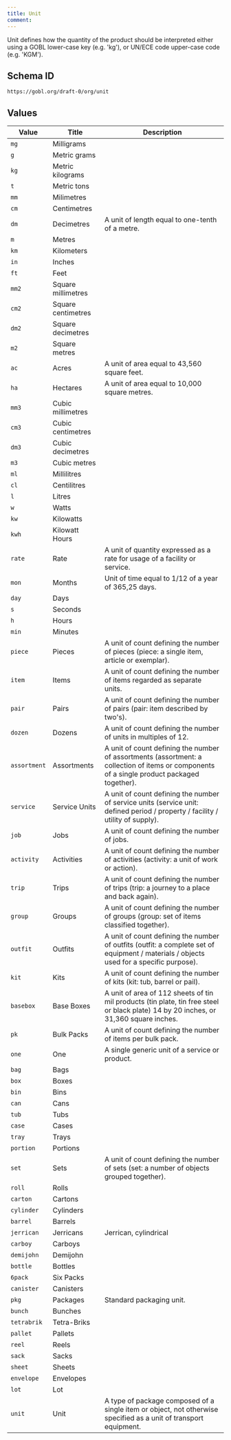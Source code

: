 ```yaml
---
title: Unit
comment: 
---
```


Unit defines how the quantity of the product should be interpreted either using a GOBL lower-case key (e.g. 'kg'), or UN/ECE code upper-case code (e.g. 'KGM').

## Schema ID

`https://gobl.org/draft-0/org/unit`

## Values

| Value        | Title              | Description                                                                                                                                 |
|--------------|--------------------|---------------------------------------------------------------------------------------------------------------------------------------------|
| `mg`         | Milligrams         |                                                                                                                                             |
| `g`          | Metric grams       |                                                                                                                                             |
| `kg`         | Metric kilograms   |                                                                                                                                             |
| `t`          | Metric tons        |                                                                                                                                             |
| `mm`         | Milimetres         |                                                                                                                                             |
| `cm`         | Centimetres        |                                                                                                                                             |
| `dm`         | Decimetres         | A unit of length equal to one-tenth of a metre.                                                                                             |
| `m`          | Metres             |                                                                                                                                             |
| `km`         | Kilometers         |                                                                                                                                             |
| `in`         | Inches             |                                                                                                                                             |
| `ft`         | Feet               |                                                                                                                                             |
| `mm2`        | Square millimetres |                                                                                                                                             |
| `cm2`        | Square centimetres |                                                                                                                                             |
| `dm2`        | Square decimetres  |                                                                                                                                             |
| `m2`         | Square metres      |                                                                                                                                             |
| `ac`         | Acres              | A unit of area equal to 43,560 square feet.                                                                                                 |
| `ha`         | Hectares           | A unit of area equal to 10,000 square metres.                                                                                               |
| `mm3`        | Cubic millimetres  |                                                                                                                                             |
| `cm3`        | Cubic centimetres  |                                                                                                                                             |
| `dm3`        | Cubic decimetres   |                                                                                                                                             |
| `m3`         | Cubic metres       |                                                                                                                                             |
| `ml`         | Millilitres        |                                                                                                                                             |
| `cl`         | Centilitres        |                                                                                                                                             |
| `l`          | Litres             |                                                                                                                                             |
| `w`          | Watts              |                                                                                                                                             |
| `kw`         | Kilowatts          |                                                                                                                                             |
| `kwh`        | Kilowatt Hours     |                                                                                                                                             |
| `rate`       | Rate               | A unit of quantity expressed as a rate for usage of a facility or service.                                                                  |
| `mon`        | Months             | Unit of time equal to 1/12 of a year of 365,25 days.                                                                                        |
| `day`        | Days               |                                                                                                                                             |
| `s`          | Seconds            |                                                                                                                                             |
| `h`          | Hours              |                                                                                                                                             |
| `min`        | Minutes            |                                                                                                                                             |
| `piece`      | Pieces             | A unit of count defining the number of pieces (piece: a single item, article or exemplar).                                                  |
| `item`       | Items              |  A unit of count defining the number of items regarded as separate units.                                                                   |
| `pair`       | Pairs              | A unit of count defining the number of pairs (pair: item described by two's).                                                               |
| `dozen`      | Dozens             | A unit of count defining the number of units in multiples of 12.                                                                            |
| `assortment` | Assortments        | A unit of count defining the number of assortments (assortment: a collection of items or components of a single product packaged together). |
| `service`    | Service Units      | A unit of count defining the number of service units (service unit: defined period / property / facility / utility of supply).              |
| `job`        | Jobs               | A unit of count defining the number of jobs.                                                                                                |
| `activity`   | Activities         | A unit of count defining the number of activities (activity: a unit of work or action).                                                     |
| `trip`       | Trips              | A unit of count defining the number of trips (trip: a journey to a place and back again).                                                   |
| `group`      | Groups             | A unit of count defining the number of groups (group: set of items classified together).                                                    |
| `outfit`     | Outfits            | A unit of count defining the number of outfits (outfit: a complete set of equipment / materials / objects used for a specific purpose).     |
| `kit`        | Kits               | A unit of count defining the number of kits (kit: tub, barrel or pail).                                                                     |
| `basebox`    | Base Boxes         | A unit of area of 112 sheets of tin mil products (tin plate, tin free steel or black plate) 14 by 20 inches, or 31,360 square inches.       |
| `pk`         | Bulk Packs         | A unit of count defining the number of items per bulk pack.                                                                                 |
| `one`        | One                | A single generic unit of a service or product.                                                                                              |
| `bag`        | Bags               |                                                                                                                                             |
| `box`        | Boxes              |                                                                                                                                             |
| `bin`        | Bins               |                                                                                                                                             |
| `can`        | Cans               |                                                                                                                                             |
| `tub`        | Tubs               |                                                                                                                                             |
| `case`       | Cases              |                                                                                                                                             |
| `tray`       | Trays              |                                                                                                                                             |
| `portion`    | Portions           |                                                                                                                                             |
| `set`        | Sets               | A unit of count defining the number of sets (set: a number of objects grouped together).                                                    |
| `roll`       | Rolls              |                                                                                                                                             |
| `carton`     | Cartons            |                                                                                                                                             |
| `cylinder`   | Cylinders          |                                                                                                                                             |
| `barrel`     | Barrels            |                                                                                                                                             |
| `jerrican`   | Jerricans          | Jerrican, cylindrical                                                                                                                       |
| `carboy`     | Carboys            |                                                                                                                                             |
| `demijohn`   | Demijohn           |                                                                                                                                             |
| `bottle`     | Bottles            |                                                                                                                                             |
| `6pack`      | Six Packs          |                                                                                                                                             |
| `canister`   | Canisters          |                                                                                                                                             |
| `pkg`        | Packages           | Standard packaging unit.                                                                                                                    |
| `bunch`      | Bunches            |                                                                                                                                             |
| `tetrabrik`  | Tetra-Briks        |                                                                                                                                             |
| `pallet`     | Pallets            |                                                                                                                                             |
| `reel`       | Reels              |                                                                                                                                             |
| `sack`       | Sacks              |                                                                                                                                             |
| `sheet`      | Sheets             |                                                                                                                                             |
| `envelope`   | Envelopes          |                                                                                                                                             |
| `lot`        | Lot                |                                                                                                                                             |
| `unit`       | Unit               | A type of package composed of a single item or object, not otherwise specified as a unit of transport equipment.                            |

